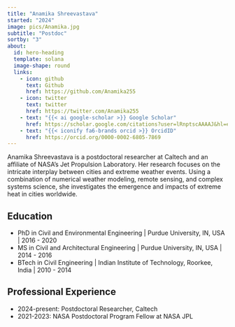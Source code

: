 ```yaml
---
title: "Anamika Shreevastava"
started: "2024"
image: pics/Anamika.jpg
subtitle: "Postdoc"
sortby: "3"
about:
  id: hero-heading
  template: solana
  image-shape: round
  links:
    - icon: github
      text: Github
      href: https://github.com/Anamika255
    - icon: twitter
      text: twitter
      href: https://twitter.com/Anamika255
    - text: "{{< ai google-scholar >}} Google Scholar"
      href: https://scholar.google.com/citations?user=lRnptscAAAAJ&hl=en
    - text: "{{< iconify fa6-brands orcid >}} OrcidID"
      href: https://orcid.org/0000-0002-6805-7869
---
```


Anamika Shreevastava is a postdoctoral researcher at Caltech and an affiliate of NASA's Jet Propulsion Laboratory. Her research focuses on the intricate interplay between cities and extreme weather events. Using a combination of numerical weather modeling, remote sensing, and complex systems science, she investigates the emergence and impacts of extreme heat in cities worldwide.

## Education

- [PhD in Civil and Environmental Engineering]{.fw-bold} | Purdue University, IN, USA | 2016 -  2020
- [MS in Civil and Architectural Engineering]{.fw-bold} | Purdue University, IN, USA | 2014 -  2016
- [BTech in Civil Engineering]{.fw-bold} | Indian Institute of Technology, Roorkee, India | 2010 -  2014

## Professional Experience

- [2024-present:]{.fw-bold} Postdoctoral Researcher, Caltech 
- [2021-2023:]{.fw-bold} NASA Postdoctoral Program Fellow at NASA JPL